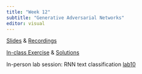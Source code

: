 ```yaml
---
title: "Week 12"
subtitle: "Generative Adversarial Networks"
editor: visual
---
```


[Slides](/lecs/w11/lec11.html) & [Recordings](https://q.utoronto.ca/courses/366713)

[In-class Exercise](/ex/w11/exercises11.html "Exercise"){aria-label="Exercise 11"} & [Solutions](/ex/w11/exercises11_solution.html "Exercise Solutions"){aria-label="Exercise 11 Solutions"}

In-person lab session: RNN text classification [lab10](https://colab.research.google.com/github/UofTCSC413/2024F-website/blob/main/labs/lab10.ipynb "Lab instructions"){aria-label="Lab 10 instructions"}

<br><br>